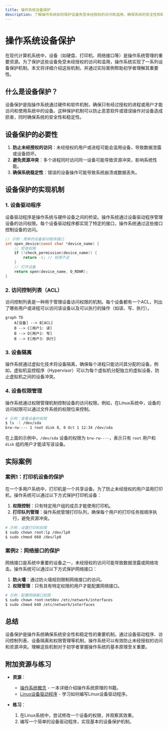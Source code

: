 ```yaml
---
title: 操作系统设备保护
description: 了解操作系统如何保护设备免受未经授权的访问和滥用，确保系统的安全性和稳定性。
---
```


# 操作系统设备保护

在现代计算机系统中，设备（如硬盘、打印机、网络接口等）是操作系统管理的重要资源。为了保护这些设备免受未经授权的访问和滥用，操作系统实现了一系列设备保护机制。本文将详细介绍这些机制，并通过实际案例帮助初学者理解其重要性。

## 什么是设备保护？

设备保护是指操作系统通过硬件和软件机制，确保只有经过授权的进程或用户才能访问和使用系统中的设备。这种保护机制可以防止恶意软件或错误操作对设备造成损害，同时确保系统的安全性和稳定性。

## 设备保护的必要性

1. **防止未经授权的访问**：未经授权的用户或进程可能会滥用设备，导致数据泄露或设备损坏。
2. **避免资源冲突**：多个进程同时访问同一设备可能导致资源冲突，影响系统性能。
3. **确保系统稳定性**：错误的设备操作可能导致系统崩溃或数据丢失。

## 设备保护的实现机制

### 1. 设备驱动程序

设备驱动程序是操作系统与硬件设备之间的桥梁。操作系统通过设备驱动程序管理设备的访问权限。每个设备驱动程序都实现了特定的接口，操作系统通过这些接口控制设备的访问。

```c
// 示例：简单的设备驱动程序接口
int open_device(const char *device_name) {
    // 检查权限
    if (!check_permission(device_name)) {
        return -1; // 权限不足
    }
    // 打开设备
    return open(device_name, O_RDWR);
}
```

### 2. 访问控制列表（ACL）

访问控制列表是一种用于管理设备访问权限的机制。每个设备都有一个ACL，列出了哪些用户或进程可以访问该设备以及可以执行的操作（如读、写、执行）。

```mermaid
graph TD
    A[设备] --> B[ACL]
    B --> C[用户1: 读]
    B --> D[用户2: 写]
    B --> E[用户3: 执行]
```

### 3. 设备隔离

操作系统通过虚拟化技术将设备隔离，确保每个进程只能访问其分配的设备。例如，虚拟机监控程序（Hypervisor）可以为每个虚拟机分配独立的虚拟设备，防止虚拟机之间的设备冲突。

### 4. 设备权限管理

操作系统通过权限管理机制控制设备的访问权限。例如，在Linux系统中，设备的访问权限可以通过文件系统的权限位来控制。

```bash
# 示例：查看设备的权限
$ ls -l /dev/sda
brw-rw---- 1 root disk 8, 0 Oct 1 12:34 /dev/sda
```

在上面的示例中，`/dev/sda` 设备的权限为 `brw-rw----`，表示只有 `root` 用户和 `disk` 组的用户才能读写该设备。

## 实际案例

### 案例1：打印机设备的保护

在一个多用户系统中，打印机是一个共享设备。为了防止未经授权的用户滥用打印机，操作系统可以通过以下方式保护打印机设备：

1. **权限控制**：只有特定用户组的成员才能使用打印机。
2. **打印队列管理**：操作系统管理打印队列，确保每个用户的打印任务按顺序执行，避免资源冲突。

```bash
# 示例：设置打印机权限
$ sudo chown root:lp /dev/lp0
$ sudo chmod 660 /dev/lp0
```

### 案例2：网络接口的保护

网络接口是系统中重要的设备之一，未经授权的访问可能导致数据泄露或网络攻击。操作系统可以通过以下方式保护网络接口：

1. **防火墙**：通过防火墙规则限制网络接口的访问。
2. **权限管理**：只有具有特定权限的用户才能配置网络接口。

```bash
# 示例：配置网络接口权限
$ sudo chown root:netdev /etc/network/interfaces
$ sudo chmod 640 /etc/network/interfaces
```

## 总结

设备保护是操作系统确保系统安全性和稳定性的重要机制。通过设备驱动程序、访问控制列表、设备隔离和权限管理等机制，操作系统可以有效防止未经授权的访问和资源冲突。理解这些机制对于初学者掌握操作系统的基本原理至关重要。

## 附加资源与练习

- **资源**：
  - [操作系统概念](https://www.os-book.com/) - 一本详细介绍操作系统原理的书籍。
  - [Linux设备驱动程序](https://lwn.net/Kernel/LDD3/) - 学习如何编写Linux设备驱动程序。

- **练习**：
  1. 在Linux系统中，尝试修改一个设备的权限，并观察其效果。
  2. 编写一个简单的设备驱动程序，实现基本的设备保护机制。
